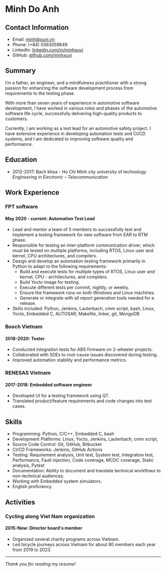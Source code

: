 # Minh Do Anh

## Contact Information

- Email: minh@xuvi.vn
- Phone: (+84) 0363059649
- LinkedIn: [linkedin.com/in/minhxuvi](https://linkedin.com/in/minhxuvi)
- GitHub: [github.com/minhxuvi](https://github.com/minhxuvi)

## Summary

I’m a father, an engineer, and a mindfulness practitioner with a strong passion for enhancing the software development process from requirements to the testing phase.

With more than seven years of experience in automotive software development, I have worked in various roles and phases of the automotive software life cycle, successfully delivering high-quality products to customers.

Currently, I am working as a test lead for an automotive safety project. I have extensive experience in developing automation tests and CI/CD systems, and I am dedicated to improving software quality and performance.

## Education

- 2012-2017: Bach khoa - Ho Chi Minh city university of technology  
   _Engineering in Electronic – Telecommunication_

## Work Experience

### FPT software

#### May 2020 - current: Automation Test Lead

- Lead and mentor a team of 5 members to successfully test and implement a testing framework for new software from EAR to RTM phase.
- Responsible for testing an inter-platform communication driver, which must be tested on multiple platforms, including RTOS, Linux user and kernel, CPU architectures, and compilers.
- Design and develop an automation testing framework primarily in Python to adapt to the following requirements:
  - Build and execute tests for multiple types of RTOS, Linux user and kernel, CPU - architectures, and compilers.
  - Build Yocto image for testing.
  - Execute different tests per commit, nightly, or weekly.
  - Ensure the framework runs on both Windows and Linux machines.
  - Generate or integrate with all report generation tools needed for a release.
- Skills included: Python, Jenkins, Lauterbach, cmm script, bash, Linux, Yocto, Embedded C, AUTOSAR, Makefile, linker, git, MongoDB

### Bosch Vietnam

#### 2018-2020: Tester

- Conducted integration tests for ABS firmware on 2-wheeler projects.
- Collaborated with SDEs to root-cause issues discovered during testing.
- Improved automation stability and performance metrics.

### RENESAS Vietnam

#### 2017-2018: Embedded software engineer

- Developed UI for a testing framework using QT.
- Translated product/feature requirements and code changes into test cases.

## Skills

- Programming: Python, C/C++, Embedded C, bash
- Development Platforms: Linux, Yocto, Jenkins, Lauterbach, cmm script,
- Source Code Control: Git, GitHub, Bitbucket
- CI/CD Frameworks: Jenkins, GitHub Actions
- Testing: Requirement analysis, Unit test, System test, Integration test, Performance, Fault injection, Code coverage, MCDC coverage, Static analysis, Pytest
- Documentation: Ability to document and translate technical workflows to non-technical audiences.
- Working with Embedded system simulators.
- English proficiency.

## Activities

### Cycling along Viet Nam organization

#### 2015-Now: Director board's member

- Organized several charity programs across Vietnam.
- Led bicycle journeys across Vietnam for about 80 members each year from 2019 to 2023.

---

_Thank you for reading my resume!_
